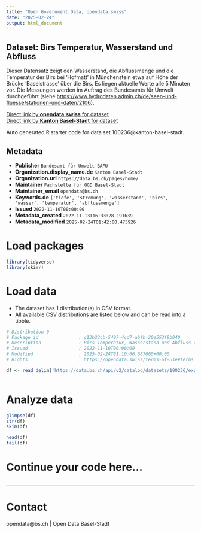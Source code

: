 ```yaml
---
title: "Open Government Data, opendata.swiss"
date: "2025-02-24"
output: html_document
---
```


## Dataset: Birs Temperatur, Wasserstand und Abfluss

Dieser Datensatz zeigt den Wasserstand, die Abflussmenge und die Temperatur der Birs bei 'Hofmatt' in Münchenstein etwa auf Höhe der Brücke 'Baselstrasse' über die Birs. Es liegen aktuelle Werte alle 5 Minuten vor. Die Messungen werden im Auftrag des Bundesamts für Umwelt durchgeführt (siehe [https://www.hydrodaten.admin.ch/de/seen-und-fluesse/stationen-und-daten/2106](https://www.hydrodaten.admin.ch/de/seen-und-fluesse/stationen-und-daten/2106)).

[Direct link by **opendata.swiss** for dataset](https://opendata.swiss/de/dataset/birs-temperatur-wasserstand-und-abfluss)<br>
[Direct link by **Kanton Basel-Stadt** for dataset](https://data.bs.ch/explore/dataset/100236/)

Auto generated R starter code for data set 100236@kanton-basel-stadt.

## Metadata

- **Publisher** `Bundesamt für Umwelt BAFU`
- **Organization.display_name.de** `Kanton Basel-Stadt`
- **Organization.url** `https://data.bs.ch/pages/home/`
- **Maintainer** `Fachstelle für OGD Basel-Stadt`
- **Maintainer_email** `opendata@bs.ch`
- **Keywords.de** `['tiefe', 'stromung', 'wasserstand', 'birs', 'wasser', 'temperatur', 'abflussmenge']`
- **Issued** `2022-11-10T00:00:00`
- **Metadata_created** `2022-11-13T16:33:28.191639`
- **Metadata_modified** `2025-02-24T01:42:00.475926`


# Load packages

```r

library(tidyverse)
library(skimr)

```

# Load data

-   The dataset has 1 distribution(s) in CSV format.
-   All available CSV distributions are listed below and can be read into a tibble.

```r

# Distribution 0
# Package_id               : c13b23cb-5407-4cd7-abfb-20e553f9b040
# Description              : Birs Temperatur, Wasserstand und Abfluss (csv)
# Issued                   : 2022-11-10T00:00:00
# Modified                 : 2025-02-24T01:10:06.687000+00:00
# Rights                   : https://opendata.swiss/terms-of-use#terms_open

df <- read_delim('https://data.bs.ch/api/v2/catalog/datasets/100236/exports/csv?use_labels=true')



```

# Analyze data

```r

glimpse(df)
str(df)
skim(df)

head(df)
tail(df)

```

# Continue your code here...

```r

```

------------------------------------------------------------------------

# Contact

opendata@bs.ch | Open Data Basel-Stadt

